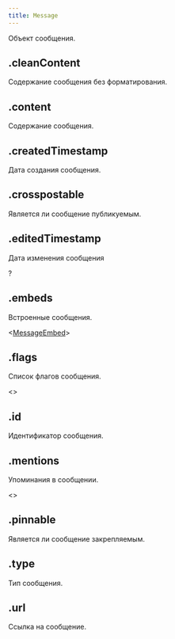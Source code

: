 ```yaml
---
title: Message
---
```


Объект сообщения.

## .cleanContent

Содержание сообщения без форматирования.

<MdnRef dataType="String" />

## .content

Содержание сообщения.

<MdnRef dataType="String" />

## .createdTimestamp

Дата создания сообщения.

<MdnRef dataType="Number" />

## .crosspostable

Является ли сообщение публикуемым.

<MdnRef dataType="Boolean" />

## .editedTimestamp

Дата изменения сообщения

?<MdnRef dataType="Number" />

## .embeds

Встроенные сообщения.

<MdnRef dataType="Array" />\<[MessageEmbed](messageembed.mdx)>

## .flags

Список флагов сообщения.

<MdnRef dataType="Array" />\<<MdnRef dataType="String" />>

## .id

Идентификатор сообщения.

<MdnRef dataType="String" />

## .mentions

Упоминания в сообщении.

<MdnRef dataType="Array" />\<<MdnRef dataType="String" />>

## .pinnable

Является ли сообщение закрепляемым.

<MdnRef dataType="Boolean" />

## .type

Тип сообщения.

<MdnRef dataType="Number" />

## .url

Ссылка на сообщение.

<MdnRef dataType="String" />
